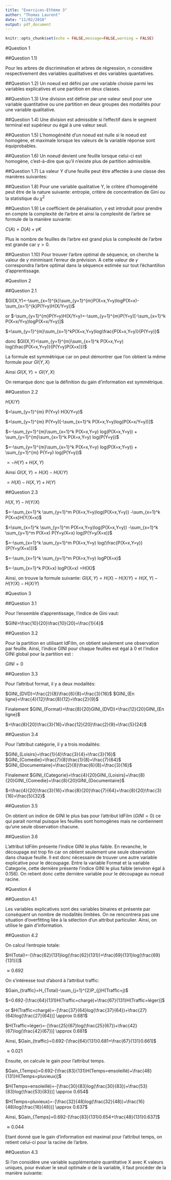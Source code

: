 ```yaml
---
title: "Exercices-Ethème 3"
author: "Thomas Laurent"
date: "11/02/2018"
output: pdf_document
---
```


```r
knitr::opts_chunk$set(echo = FALSE,message=FALSE,warning = FALSE)
```

#Question 1

##Question 1.1)

Pour les arbres de discrimination et arbres de régression, n considère respectivement des variables qualitatives et des variables quantatives.

##Question 1.2)
Un noeud est défini par une variable choisie parmi les variables explicatives et une partition en deux classes.

##Question 1.3)
Une division est définie par une valeur seuil pour une variable quantitative ou une partition en deux groupes des modalités pour une variable qualitative.

##Question 1.4)
Une division est admissible si l'effectif dans le segment terminal est supérieur ou égal à une valeur seuil.

##Question 1.5)
L'homogénéité d'un noeud est nulle si le noeud est homogène, et maximale lorsque les valeurs de la variable réponse sont équiprobables.

##Question 1.6)
Un noeud devient une feuille lorsque celui-ci est homogène, c'est-à-dire que qu'il n'existe plus de partition admissible.

##Question 1.7)
La valeur Y d'une feuille peut être affectée à une classe des manières suivantes:
\begin{itemize}
\item On choisit la classe la plus représentée dans la feuille
\item Si on utilise des probabilités a priori, on choisit la classe la plus probable au sens bayésien
\item On choisit la classe la moins couteuse (il faut définir des coûts de mauvais classement)
\end{itemize}

##Question 1.8)
Pour une variable qualitative Y, le critère d'homogénéité peut être de la nature suivante: entropie, critère de concentration de Gini ou la statistique du $\chi^{2}$

##Question 1.9)
Le coefficient de pénalisation, $\gamma$ est introduit pour prendre en compte la complexité de l'arbre et ainsi la complexité de l'arbre se formule de la manière suivante:

$C(A)=D(A)+\gamma K$

Plus le nombre de feuilles de l'arbre est grand plus la complexité de l'arbre est grande car $\gamma>0$.

##Question 1.10)
Pour trouver l'arbre optimal de séquence, on cherche la valeur de $\gamma$ minimisant l'erreur de prévision. A cette valeur de $\gamma$ correspondra l'arbre optimal dans la séquence estimée sur tout l'échantillon d'apprentissage.

#Question 2

##Question 2.1

$GI(X,Y)=-\sum_{x=1}^{k}\sum_{y=1}^{m}P(X=x,Y=y)logP(X=x)-\sum_{x=1}^{k}P(Y=y)H(X/Y=y))$

or $-\sum_{y=1}^{m}P(Y=y)H(X/Y=y)=-\sum_{y=1}^{m}P(Y=y)[-\sum_{x=1}^k P(X=x/Y=y)logP(X=x/Y=y)]$

$=\sum_{y=1}^{m}\sum_{x=1}^kP(X=x,Y=y)log\frac{P(X=x,Y=y)}{P(Y=y)}$

donc $GI(X,Y)=\sum_{y=1}^{m}\sum_{x=1}^k P(X=x,Y=y) log(\frac{P(X=x,Y=y)}{P(Y=y)P(X=x)})$

La formule est symmétrique car on peut démontrer que l'on obtient la même formule pour $GI(Y,X)$

Ainsi $GI(X,Y)=GI(Y,X)$

On remarque donc que la définition du gain d'information est symmétrique.

##Question 2.2

$H(X/Y)$

$=\sum_{y=1}^{m} P(Y=y) H(X/Y=y)$

$=\sum_{y=1}^{m} P(Y=y)[-\sum_{x=1}^k P(X=x,Y=y)log(P(X=x/Y=y))]$

$=-\sum_{y=1}^{m}\sum_{x=1}^k P(X=x,Y=y) log(P(X=x,Y=y)) + \sum_{y=1}^{m}\sum_{x=1}^k P(X=x,Y=y) log(P(Y=y))$

$=-\sum_{y=1}^{m}\sum_{x=1}^k P(X=x,Y=y) log(P(X=x,Y=y)) + \sum_{y=1}^{m} P(Y=y) log(P(Y=y))$

$=-H(Y)+H(X,Y)$

Ainsi $GI(X,Y)=H(X)-H(X/Y)$

$=H(X)-H(X,Y)+H(Y)$

##Question 2.3

$H(X,Y)-H(Y/X)$

$=-\sum_{x=1}^k \sum_{y=1}^m P(X=x,Y=y)log(P(X=x,Y=y)) -\sum_{x=1}^k P(X=x)H(Y/X=x)$

$=\sum_{x=1}^k \sum_{y=1}^m P(X=x,Y=y)log(P(X=x,Y=y)) -\sum_{x=1}^k \sum_{y=1}^m P(X=x) P(Y=y/X=x) log(P(Y=y/X=x))$

$=-\sum_{x=1}^k \sum_{y=1}^m P(X=x,Y=y) log(\frac{P(X=x,Y=y)}{P(Y=y/X=x)})$

$=-\sum_{x=1}^k \sum_{y=1}^m P(X=x,Y=y) logP(X=x)$

$=-\sum_{x=1}^k P(X=x) logP(X=x) =H(X)$

Ainsi, on trouve la formule suivante: $GI(X,Y)=H(X)-H(X/Y)=H(X,Y)-H(Y/X)-H(X/Y)$

#Question 3

##Question 3.1

Pour l'ensemble d'apprentissage, l'indice de Gini vaut:

$GINI=\frac{10}{20}\frac{10}{20}=\frac{1}{4}$

##Question 3.2

Pour la partition en utilisant IdFilm, on obtient seulement une observation par feuille.
Ainsi, l'indice GINI pour chaque feuilles est égal à 0 et l'indice GINI global pour la partition est :

$GINI=0$

##Question 3.3

Pour l'attribut format, il y a deux modalités:

$GINI_{DVD}=\frac{2}{8}\frac{6}{8}=\frac{3}{16}$
$GINI_{En ligne}=\frac{4}{12}\frac{8}{12}=\frac{2}{9}$

Finalement $GINI_{Format}=\frac{8}{20}GINI_{DVD}+\frac{12}{20}GINI_{En ligne}$

$=\frac{8}{20}\frac{3}{16}+\frac{12}{20}\frac{2}{9}=\frac{5}{24}$

##Question 3.4

Pour l'attribut catégorie, il y a trois modalités:

$GINI_{Loisirs}=\frac{1}{4}\frac{3}{4}=\frac{3}{16}$
$GINI_{Comedie}=\frac{7}{8}\frac{1}{8}=\frac{7}{64}$
$GINI_{Documentaire}=\frac{2}{8}\frac{6}{8}=\frac{3}{16}$

Finalement $GINI_{Categorie}=\frac{4}{20}GINI_{Loisirs}+\frac{8}{20}GINI_{Comedie}+\frac{8}{20}GINI_{Documentaire}$

$=\frac{4}{20}\frac{3}{16}+\frac{8}{20}\frac{7}{64}+\frac{8}{20}\frac{3}{16}=\frac{5}{32}$

##Question 3.5

On obtient un indice de GINI le plus bas pour l'attribut IdFilm ($GINI=0$) ce qui parait normal puisque les feuilles sont homogènes mais ne contiennent qu'une seule observation chacune.

##Question 3.6

L'attribut IdFilm présente l'indice GINI le plus faible. En revanche, le découpage est trop fin car on obtient seulement une seule observation dans chaque feuille. Il est donc nécessaire de trouver une autre variable explicative pour le découpage. Entre la variable Format et la variable Categorie, cette dernière présente l'indice GINI le plus faible (environ égal à 0.156). On retient donc cette dernière variable pour le découpage au noeud racine.

#Question 4

##Question 4.1

Les variables explicatives sont des variables binaires et présente par conséquent un nombre de modalités limitées. On ne rencontrera pas une situation d'overfitting liée à la sélection d'un attribut particulier. Ainsi, on utilise le gain d'information.

##Question 4.2

On calcul l'entropie totale:

$H(Total)=-[\frac{62}{131}log(\frac{62}{131})+\frac{69}{131}log(\frac{69}{131})]$

$\approx 0.692$

On s'intéresse tout d'abord à l'attribut traffic:

$Gain_{traffic}=H_{Total}-\sum_{j=1}^{2}P_{j}H(Traffic=j)$

$=0.692-[\frac{64}{131}H(Traffic=chargé)+\frac{67}{131}H(Traffic=léger)]$

or $H(Traffic=chargé)=-[\frac{37}{64}log(\frac{37}{64})+\frac{27}{64}log(\frac{27}{64})] \approx 0.681$

$H(Traffic=léger)=-[\frac{25}{67}log(\frac{25}{67})+\frac{42}{67}log(\frac{42}{67})] \approx 0.681$

Ainsi, $Gain_{traffic}=0.692-[\frac{64}{131}0.681+\frac{67}{131}0.661]$

$\approx0.021$

Ensuite, on calcule le gain pour l'attribut temps.

$Gain_{Temps}=0.692-[\frac{83}{131}H(Temps=ensoleillé)+\frac{48}{131}H(Temps=pluvieux)]$

$H(Temps=ensoleillé)=-[\frac{30}{83}log(\frac{30}{83})+\frac{53}{83}log(\frac{53}{83})] \approx 0.654$

$H(Temps=pluvieux)=-[\frac{32}{48}log(\frac{32}{48})+\frac{16}{48}log(\frac{16}{48})] \approx 0.637$

Ainsi, $Gain_{Temps}=0.692-[\frac{83}{131}0.654+\frac{48}{131}0.637]$

$\approx0.044$

Etant donné que le gain d'information est maximal pour l'attribut temps, on retient celui-ci pour la racine de l'arbre.

##Question 4.3

Si l'on considère une variable supplémentaire quantitative X avec K valeurs uniques, pour évaluer le seuil optimale $\alpha$ de la variable, il faut procéder de la manière suivante:

\begin{itemize}
\item Réaliser les K-1 découpages possibles de la variable
\item Calculer le gain d'information pour chaque découpage
\item Sélectionner le découpage avec un gain maximum
\end{itemize}
